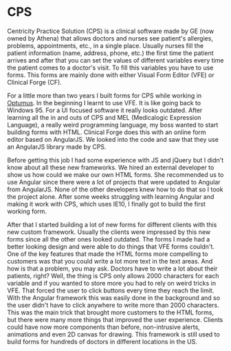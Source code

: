 # CPS

Centricity Practice Solution (CPS) is a clinical software made by GE (now owned by Athena) that allows doctors and nurses see patient's allergies, problems, appointments, etc., in a single place. Usually nurses fill the patient information (name, address, phone, etc.) the first time the patient arrives and after that you can set the values of different variables every time the patient comes to a doctor's visit. To fill this variables you have to use forms. This forms are mainly done with either Visual Form Editor (VFE) or Clinical Forge (CF).

For a little more than two years I built forms for CPS while working in [Optumus](https://optumus.com/). In the beginning I learnt to use VFE. It is like going back to Windows 95. For a UI focused software it really looks outdated. After learning all the in and outs of CPS and MEL (Medicalogic Expression Language), a really weird programming language, my boss wanted to start building forms with HTML. Clinical Forge does this with an online form editor based on AngularJS. We looked into the code and saw that they use an AngularJS library made by CPS. 

Before getting this job I had some experience with JS and jQuery but I didn't know about all these new frameworks. We hired an external developer to show us how could we make our own HTML forms. She recommended us to use Angular since there were a lot of projects that were updated to Angular from AngularJS. None of the other developers knew how to do that so I took the project alone. After some weeks struggling with learning Angular and making it work with CPS, which uses IE10, I finally got to build the first working form.

After that I started building a lot of new forms for different clients with this new custom framework. Usually the clients were impressed by this new forms since all the other ones looked outdated. The forms I made had a better looking design and were able to do things that VFE forms couldn't. One of the key features that made the HTML forms more compelling to customers was that you could write a lot more text in the text areas. And how is that a problem, you may ask. Doctors have to write a lot about their patients, right? Well, the thing is CPS only allows 2000 characters for each variable and if you wanted to store more you had to rely on weird tricks in VFE. That forced the user to click buttons every time they reach the limit. With the Angular framework this was easily done in the background and so the user didn't have to click anywhere to write more than 2000 characters. This was the main trick that brought more customers to the HTML forms, but there were many more things that improved the user experience. Clients could have now more components than before, non-intrusive alerts, animations and even 2D canvas for drawing. This framework is still used to build forms for hundreds of doctors in different locations in the US.